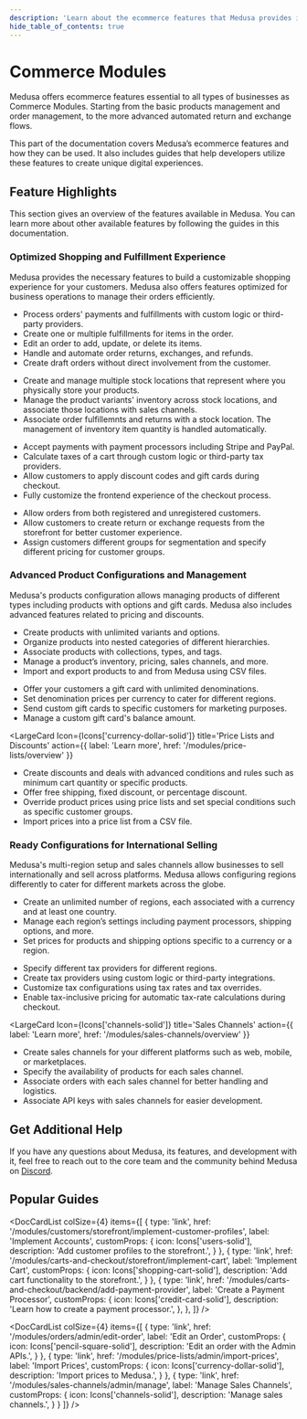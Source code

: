 ---
description: 'Learn about the ecommerce features that Medusa provides including order management, product management, multi region and currency support, and more.'
hide_table_of_contents: true
---


# Commerce Modules

Medusa offers ecommerce features essential to all types of businesses as Commerce Modules. Starting from the basic products management and order management, to the more advanced automated return and exchange flows.

This part of the documentation covers Medusa’s ecommerce features and how they can be used. It also includes guides that help developers utilize these features to create unique digital experiences.

## Feature Highlights

This section gives an overview of the features available in Medusa. You can learn more about other available features by following the guides in this documentation.

### Optimized Shopping and Fulfillment Experience

Medusa provides the necessary features to build a customizable shopping experience for your customers. Medusa also offers features optimized for business operations to manage their orders efficiently.

<LargeCardList colSize={6}>
  <LargeCard
    Icon={Icons['check-circle-solid']}
    title='Orders'
    action={{
      label: 'Learn more',
      href: '/modules/orders/overview'
    }}
  >

  - Process orders' payments and fulfillments with custom logic or third-party providers.
  - Create one or multiple fulfillments for items in the order.
  - Edit an order to add, update, or delete its items.
  - Handle and automate order returns, exchanges, and refunds.
  - Create draft orders without direct involvement from the customer.


  </LargeCard>
  <LargeCard
    Icon={Icons['building-solid']}
    title='Inventory (Multi-Warehouse)'
    action={{
      label: 'Learn more',
      href: '/modules/multiwarehouse/overview'
    }}
  >

  - Create and manage multiple stock locations that represent where you physically store your products.
  - Manage the product variants' inventory across stock locations, and associate those locations with sales channels.
  - Associate order fulfillemnts and returns with a stock location. The management of inventory item quantity is handled automatically.


  </LargeCard>
  <LargeCard
    Icon={Icons['shopping-cart-solid']}
    title='Cart and Checkout'
    action={{
      label: 'Learn more',
      href: '/modules/carts-and-checkout/overview'
    }}
  >

  - Accept payments with payment processors including Stripe and PayPal.
  - Calculate taxes of a cart through custom logic or third-party tax providers.
  - Allow customers to apply discount codes and gift cards during checkout.
  - Fully customize the frontend experience of the checkout process.


  </LargeCard>
  <LargeCard
    Icon={Icons['users-solid']}
    title='Customers'
    action={{
      label: 'Learn more',
      href: '/modules/customers/overview'
    }}
  >

  - Allow orders from both registered and unregistered customers.
  - Allow customers to create return or exchange requests from the storefront for better customer experience.
  - Assign customers different groups for segmentation and specify different pricing for customer groups.


  </LargeCard>
</LargeCardList>

### Advanced Product Configurations and Management

Medusa's products configuration allows managing products of different types including products with options and gift cards. Medusa also includes advanced features related to pricing and discounts.

<LargeCardList colSize={6}>
  <LargeCard
    Icon={Icons['tag-solid']}
    title='Products'
    action={{
      label: 'Learn more',
      href: '/modules/products/overview'
    }}
  >

  - Create products with unlimited variants and options.
  - Organize products into nested categories of different hierarchies.
  - Associate products with collections, types, and tags.
  - Manage a product’s inventory, pricing, sales channels, and more.
  - Import and export products to and from Medusa using CSV files.


  </LargeCard>
  <LargeCard
    Icon={Icons['gift-solid']}
    title='Gift Cards'
    action={{
      label: 'Learn more',
      href: '/modules/gift-cards/overview'
    }}
  >

  - Offer your customers a gift card with unlimited denominations.
  - Set denomination prices per currency to cater for different regions.
  - Send custom gift cards to specific customers for marketing purposes.
  - Manage a custom gift card's balance amount.


  </LargeCard>
</LargeCardList>


<LargeCard
  Icon={Icons['currency-dollar-solid']}
  title='Price Lists and Discounts'
  action={{
    label: 'Learn more',
    href: '/modules/price-lists/overview'
  }}
>

- Create discounts and deals with advanced conditions and rules such as minimum cart quantity or specific products.
- Offer free shipping, fixed discount, or percentage discount.
- Override product prices using price lists and set special conditions such as specific customer groups.
- Import prices into a price list from a CSV file.


</LargeCard>

### Ready Configurations for International Selling

Medusa's multi-region setup and sales channels allow businesses to sell internationally and sell across platforms. Medusa allows configuring regions differently to cater for different markets across the globe.

<LargeCardList colSize={6}>
  <LargeCard
    Icon={Icons['globe-europe-solid']}
    title='Multi-Region'
    action={{
      label: 'Learn more',
      href: '/modules/regions-and-currencies/overview'
    }}
  >

  - Create an unlimited number of regions, each associated with a currency and at least one country.
  - Manage each region’s settings including payment processors, shipping options, and more.
  - Set prices for products and shipping options specific to a currency or a region.


  </LargeCard>
  <LargeCard
    Icon={Icons['cash-solid']}
    title='Taxes'
    action={{
      label: 'Learn more',
      href: '/modules/taxes/overview'
    }}
  >

  - Specify different tax providers for different regions.
  - Create tax providers using custom logic or third-party integrations.
  - Customize tax configurations using tax rates and tax overrides.
  - Enable tax-inclusive pricing for automatic tax-rate calculations during checkout.


  </LargeCard>
</LargeCardList>

<LargeCard
  Icon={Icons['channels-solid']}
  title='Sales Channels'
  action={{
    label: 'Learn more',
    href: '/modules/sales-channels/overview'
  }}
>

- Create sales channels for your different platforms such as web, mobile, or marketplaces.
- Specify the availability of products for each sales channel.
- Associate orders with each sales channel for better handling and logistics.
- Associate API keys with sales channels for easier development.


</LargeCard>

## Get Additional Help

If you have any questions about Medusa, its features, and development with it, feel free to reach out to the core team and the community behind Medusa on [Discord](https://discord.gg/medusajs).

## Popular Guides

<DocCardList colSize={4} items={[
  {
    type: 'link',
    href: '/modules/customers/storefront/implement-customer-profiles',
    label: 'Implement Accounts',
    customProps: {
      icon: Icons['users-solid'],
      description: 'Add customer profiles to the storefront.',
    }
  },
  {
    type: 'link',
    href: '/modules/carts-and-checkout/storefront/implement-cart',
    label: 'Implement Cart',
    customProps: {
      icon: Icons['shopping-cart-solid'],
      description: 'Add cart functionality to the storefront.',
    }
  },
  {
    type: 'link',
    href: '/modules/carts-and-checkout/backend/add-payment-provider',
    label: 'Create a Payment Processor',
    customProps: {
      icon: Icons['credit-card-solid'],
      description: 'Learn how to create a payment processor.',
    },
  },
]} />

<DocCardList colSize={4} items={[
  {
    type: 'link',
    href: '/modules/orders/admin/edit-order',
    label: 'Edit an Order',
    customProps: {
      icon: Icons['pencil-square-solid'],
      description: 'Edit an order with the Admin APIs.',
    }
  },
  {
    type: 'link',
    href: '/modules/price-lists/admin/import-prices',
    label: 'Import Prices',
    customProps: {
      icon: Icons['currency-dollar-solid'],
      description: 'Import prices to Medusa.',
    }
  },
  {
    type: 'link',
    href: '/modules/sales-channels/admin/manage',
    label: 'Manage Sales Channels',
    customProps: {
      icon: Icons['channels-solid'],
      description: 'Manage sales channels.',
    }
  }
]} />